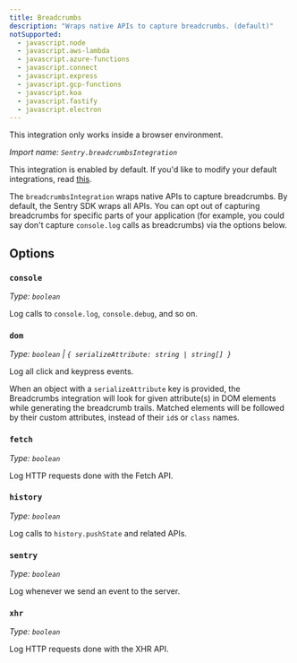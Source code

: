 ```yaml
---
title: Breadcrumbs
description: "Wraps native APIs to capture breadcrumbs. (default)"
notSupported:
  - javascript.node
  - javascript.aws-lambda
  - javascript.azure-functions
  - javascript.connect
  - javascript.express
  - javascript.gcp-functions
  - javascript.koa
  - javascript.fastify
  - javascript.electron
---
```


<Alert level="info">
  This integration only works inside a browser environment.
</Alert>

_Import name: `Sentry.breadcrumbsIntegration`_

This integration is enabled by default. If you'd like to modify your default integrations, read [this](./../#modifying-default-integrations).

The `breadcrumbsIntegration` wraps native APIs to capture breadcrumbs.
By default, the Sentry SDK wraps all APIs. You can opt out of capturing breadcrumbs for specific parts of your application (for example, you could say don't capture `console.log` calls as breadcrumbs) via the options below.

## Options

### `console`

_Type: `boolean`_

Log calls to `console.log`, `console.debug`, and so on.

### `dom`

_Type: `boolean` | `{ serializeAttribute: string | string[] }`_

Log all click and keypress events.

When an object with a `serializeAttribute` key is provided, the Breadcrumbs integration will look for given attribute(s) in DOM elements while generating the breadcrumb trails. Matched elements will be followed by their custom attributes, instead of their `id`s or `class` names.

### `fetch`

_Type: `boolean`_

Log HTTP requests done with the Fetch API.

### `history`

_Type: `boolean`_

Log calls to `history.pushState` and related APIs.

### `sentry`

_Type: `boolean`_

Log whenever we send an event to the server.

### `xhr`

_Type: `boolean`_

Log HTTP requests done with the XHR API.
